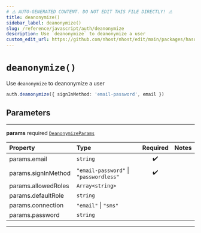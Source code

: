 ```yaml
---
# ⚠️ AUTO-GENERATED CONTENT. DO NOT EDIT THIS FILE DIRECTLY! ⚠️
title: deanonymize()
sidebar_label: deanonymize()
slug: /reference/javascript/auth/deanonymize
description: Use `deanonymize` to deanonymize a user
custom_edit_url: https://github.com/nhost/nhost/edit/main/packages/hasura-auth-js/src/hasura-auth-client.ts#L337
---
```


# `deanonymize()`

Use `deanonymize` to deanonymize a user

```ts
auth.deanonymize({ signInMethod: 'email-password', email })
```

## Parameters

---

**<span className="parameter-name">params</span>** <span className="optional-status">required</span> [`DeanonymizeParams`](/reference/docgen/javascript/auth/types/deanonymize-params)

| Property                                                                                        | Type                                   | Required | Notes |
| :---------------------------------------------------------------------------------------------- | :------------------------------------- | :------: | :---- |
| <span className="parameter-name"><span className="light-grey">params.</span>email</span>        | `string`                               |    ✔️    |       |
| <span className="parameter-name"><span className="light-grey">params.</span>signInMethod</span> | `"email-password"` \| `"passwordless"` |    ✔️    |       |
| <span className="parameter-name"><span className="light-grey">params.</span>allowedRoles</span> | `Array<string>`                        |          |       |
| <span className="parameter-name"><span className="light-grey">params.</span>defaultRole</span>  | `string`                               |          |       |
| <span className="parameter-name"><span className="light-grey">params.</span>connection</span>   | `"email"` \| `"sms"`                   |          |       |
| <span className="parameter-name"><span className="light-grey">params.</span>password</span>     | `string`                               |          |       |

---
